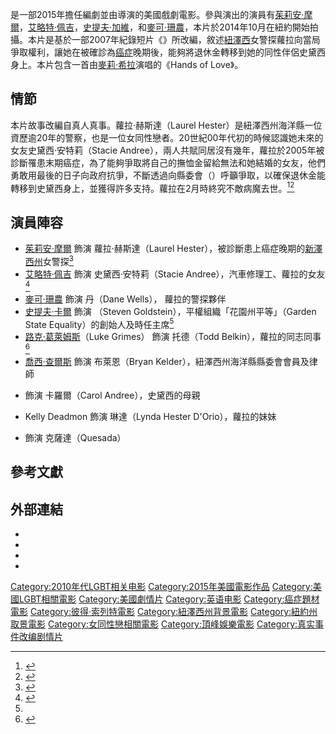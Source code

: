 {{noteTA
|G1=Show
|G2=Movie
|1=zh-cn:被拒人生; zh-hk:愛是最大權利; zh-tw:扣押幸福;
}}
{{Infobox film
| name = 扣押幸福
| original_name = ''Freeheld''
| image = Freeheld_Movie_Poster.jpg
| alt = 
| caption = 電影海報
| director =  {{link-en|彼得·蘇列特|Peter Sollett}}
| producer = {{Plain list |
* [[艾略特·佩吉|艾略特·佩吉]]
* {{link-en|邁克爾·索德伯格|Michael Shamberg}}
* [[史黛西·舒爾|史黛西·舒爾]]
* {{link-en|詹姆士·D·史登|James D. Stern}}
* {{link-en|辛西亞·韋德|Cynthia Wade}}
}}
| screenplay         = {{Plain list|
* {{link-en|朗·尼斯瓦納|Ron Nyswaner}}
}}
| based on       = {{Based on|{{link-en|保險被拒 (2007年短片)|Freeheld (2007 film)|保險被拒}}|Cynthia Wade}}
| starring       = {{Plain list|
* [[茱莉安·摩爾|茱莉安·摩爾]]
* [[艾略特·佩吉|艾略特·佩吉]]
* [[史提夫·加維|史提夫·加維]]
* {{link-en|路克・葛萊姆斯|Luke Grimes}}
* [[麥可·珊農|麥可·珊農]]
}}
| music          = {{Plain list|
* [[漢斯·季默|漢斯·季默]]
* [[強尼·馬爾|強尼·馬爾]]
}}
| cinematography = {{link-en|瑪麗絲·阿爾貝蒂|Maryse Alberti}}
| editing        = {{link-en|安德魯·曼德西恩|Andrew Mondshein}}
| studio         = Endgame Entertainment
| distributor    = [[頂峰娛樂|頂峰娛樂]]<br>[[安樂電影|安樂電影]]<br>[[狮门娱乐|狮门娱乐]]
| released       = {{Film date|2014|6|19|Europe|2015|9|13|{{link-en|SIFF|Seattle International Film Festival}}|2015|10|2|美国|2015|12|10|香港|2016|2|19|台灣|}}
| runtime        = 103分钟<!--Theatrical runtime: 103:23--><ref>{{cite web | url=http://www.bbfc.co.uk/releases/freeheld-film | title=''FREEHELD'' (12A) | work=[[British_Board_of_Film_Classification|British Board of Film Classification]] | date=2015-11-04 | accessdate=2015-11-04 | archive-date=2015-12-08 | archive-url=https://web.archive.org/web/20151208111147/http://www.bbfc.co.uk/releases/freeheld-film | dead-url=no }}</ref>
| country        = 美国
| language       = 英语
| budget         = 700萬美元<ref>{{Cite web |url=http://filmmakermagazine.com/95610-respect-and-integrity-in-27-days-peter-sollett-discusses-freeheld-at-bloombergifps-business-of-entertainment-breakfast/#.VhiDR_lViko |title=存档副本 |accessdate=2015-11-27 |archive-date=2015-11-30 |archive-url=https://web.archive.org/web/20151130191600/http://filmmakermagazine.com/95610-respect-and-integrity-in-27-days-peter-sollett-discusses-freeheld-at-bloombergifps-business-of-entertainment-breakfast/#.VhiDR_lViko |dead-url=no }}</ref>
| gross          = 170萬美元<ref name="BOM">{{cite web |url=http://www.boxofficemojo.com/movies/?id=freeheld.htm |title=Freeheld (2015) |website=Box Office Mojo |accessdate=2015-11-13 |archive-date=2019-04-24 |archive-url=https://web.archive.org/web/20190424221653/https://www.boxofficemojo.com/movies/?id=freeheld.htm |dead-url=no }}</ref>
| tw_name        = 扣押幸福
| hk_name        = 愛是最大權利
| cn_name        = 被拒人生
}}

{{作品名稱|name=''Freeheld''|hk=愛是最大權利|tw=扣押幸福|cn=被拒人生}}是一部2015年{{link-en|朗·尼斯瓦納|Ron Nyswaner}}擔任編劇並由{{link-en|彼得·蘇列特|Peter Sollett}}導演的美國戲劇電影。參與演出的演員有[[茱莉安·摩爾|茱莉安·摩爾]]，[[艾略特·佩吉|艾略特·佩吉]]，[[史提夫·加維|史提夫·加維]]，{{link-en|路克・葛萊姆斯|Luke Grimes}}和[[麥可·珊農|麥可·珊農]]，本片於2014年10月在紐約開始拍攝。本片是基於一部2007年紀錄短片《{{link-en|保險被拒 (2007年短片)|Freeheld (2007 film)|保險被拒}}》所改編，敘述[[紐澤西|紐澤西]]女警探蘿拉向當局爭取權利，讓她在被確診為[[癌症|癌症]]晚期後，能夠將退休金轉移到她的同性伴侶史黛西身上。本片包含一首由[[麥莉·希拉|麥莉·希拉]]演唱的《Hands of Love》。

== 情節 ==
本片故事改編自真人真事。蘿拉·赫斯達（Laurel Hester）是紐澤西州海洋縣一位資歷逾20年的警察，也是一位女同性戀者。20世紀00年代初的時候認識她未來的女友史黛西·安特莉（Stacie Andree），兩人共賦同居沒有幾年，蘿拉於2005年被診斷罹患末期癌症，為了能夠爭取將自己的撫恤金留給無法和她結婚的女友，他們勇敢用最後的日子向政府抗爭，不斷透過向縣委會（{{lang|en|Board of Chosen Freeholders}}）呼籲爭取，以確保退休金能轉移到史黛西身上，並獲得許多支持。蘿拉在2月時終究不敵病魔去世。<ref name="app">{{Cite news|url = http://www.app.com/story/news/local/ocean-county/2014/09/16/hollywood-immortalize-ocean-county-gay-rights-battle/15735709/|title = Hollywood to immortalize Ocean County gay rights battle|work = Asbury Park Press|date = 2014-09-17|accessdate = 2014-10-05|first = Erik|last = Larsen|archive-date = 2014-10-05|archive-url = https://archive.is/20141005135317/http://www.app.com/story/news/local/ocean-county/2014/09/16/hollywood-immortalize-ocean-county-gay-rights-battle/15735709/}}</ref><ref>{{cite news|url=http://news.gamme.com.tw/1349124#ixzz40LNkM0vl|title=真人真事電影《扣押幸福》讓艾倫佩姬決定出櫃的動人故事|work=[[宅宅新聞|宅宅新聞]]|date=2015-09-15|accessdate=2016-02-16|archive-date=2020-08-07|archive-url=https://web.archive.org/web/20200807003520/http://news.gamme.com.tw/1349124#ixzz40LNkM0vl|dead-url=no}}</ref>

==演員陣容==
* [[茱莉安·摩爾|茱莉安·摩爾]] 飾演 蘿拉·赫斯達（Laurel Hester），被診斷患上癌症晚期的[[新澤西州|新澤西州]]女警探<ref name=Moore>{{cite news|url=http://www.hollywoodreporter.com/news/julianne-moore-zach-galifianakis-star-679701|title=Julianne Moore, Zach Galifianakis to Star in Drama 'Freeheld' (Exclusive)|work=[[The_Hollywood_Reporter|The Hollywood Reporter]]|date=2014-02-13|first=Tatiana|last=Siegel|accessdate=2014-10-05|archive-date=2016-11-10|archive-url=https://web.archive.org/web/20161110214536/http://www.hollywoodreporter.com/news/julianne-moore-zach-galifianakis-star-679701|dead-url=no}}</ref>
* [[艾略特·佩吉|艾略特·佩吉]] 飾演 史黛西·安特莉（Stacie Andree），汽車修理工、蘿拉的女友<ref name=Page>{{cite news|url=http://variety.com/2010/film/news/nyswaner-to-adapt-freeheld-for-ellen-page-1118019542/|title=Nyswaner to adapt 'Freeheld' for Ellen Page|first=Pamela|last=McClintock|date=2010-05-18|work=[[Variety_(magazine)|Variety]]|accessdate=2014-10-05|archive-date=2014-10-10|archive-url=https://web.archive.org/web/20141010071210/http://variety.com/2010/film/news/nyswaner-to-adapt-freeheld-for-ellen-page-1118019542/|dead-url=no}}</ref>
* [[麥可·珊農|麥可·珊農]] 飾演 丹（Dane Wells）， 蘿拉的警探夥伴
* [[史提夫·卡爾|史提夫·卡爾]] 飾演 {{link-en|史蒂文·戈德斯坦（社会活动家）|史蒂文·戈德斯坦}}（Steven Goldstein），平權組織「花園州平等」（Garden State Equality）的創始人及時任主席<ref name=app/>
* [[路克·葛萊姆斯|路克·葛萊姆斯]]（Luke Grimes） 飾演 托德（Todd Belkin），蘿拉的同志同事<ref name=Grimes>{{cite news|url=http://variety.com/2014/film/news/fifty-shades-of-grey-luke-grimes-freeheld-1201304017/|first=Justin|last=Kroll|title='Fifty Shades of Grey' Actor Luke Grimes Joins Julianne Moore in 'Freeheld' (EXCLUSIVE)|date=2014-09-11|work=[[Variety_(magazine)|Variety]]|accessdate=2014-10-05|archive-date=2014-10-07|archive-url=https://web.archive.org/web/20141007103151/http://variety.com/2014/film/news/fifty-shades-of-grey-luke-grimes-freeheld-1201304017/|dead-url=no}}</ref>
* [[喬西·查爾斯|喬西·查爾斯]] 飾演 布萊恩（Bryan Kelder），紐澤西州海洋縣縣委會會員及律師
* {{link-en|瑪莉·比爾德松|Mary Birdsong}} 飾演 卡羅爾（Carol Andree），史黛西的母親
* Kelly Deadmon 飾演 琳達（Lynda Hester D'Orio），蘿拉的妹妹
* {{link-en|加布里埃爾·盧納|Gabriel Luna}} 飾演 克薩達（Quesada）

== 參考文獻 ==
{{Reflist|30em}}

== 外部連結 ==
* {{IMDb title|1658801|Freeheld}}
* {{Mojo title|freeheld|Freeheld}}
* {{Rotten Tomatoes|771417802|Freeheld}}
* {{Metacritic|freeheld|Freeheld}}

{{Peter Sollett}}
{{DEFAULTSORT:Freeheld}}
[[Category:2010年代LGBT相关电影|Category:2010年代LGBT相关电影]]
[[Category:2015年美國電影作品|Category:2015年美國電影作品]]
[[Category:美國LGBT相關電影|Category:美國LGBT相關電影]]
[[Category:美國劇情片|Category:美國劇情片]]
[[Category:英语电影|Category:英语电影]]
[[Category:癌症題材電影|Category:癌症題材電影]]
[[Category:彼得·索列特電影|Category:彼得·索列特電影]]
[[Category:紐澤西州背景電影|Category:紐澤西州背景電影]]
[[Category:紐約州取景電影|Category:紐約州取景電影]]
[[Category:女同性戀相關電影|Category:女同性戀相關電影]]
[[Category:頂峰娛樂電影|Category:頂峰娛樂電影]]
[[Category:真实事件改编剧情片|Category:真实事件改编剧情片]]